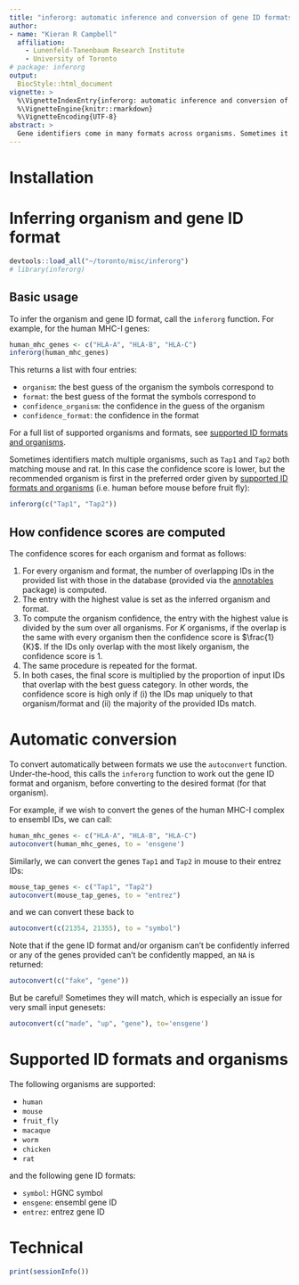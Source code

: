 ```yaml
---
title: "inferorg: automatic inference and conversion of gene ID formats across organisms"
author: 
- name: "Kieran R Campbell"
  affiliation:
    - Lunenfeld-Tanenbaum Research Institute
    - University of Toronto
# package: inferorg
output: 
  BiocStyle::html_document
vignette: >
  %\VignetteIndexEntry{inferorg: automatic inference and conversion of gene ID formats across organisms}
  %\VignetteEngine{knitr::rmarkdown}
  %\VignetteEncoding{UTF-8}  
abstract: >
  Gene identifiers come in many formats across organisms. Sometimes it is advantageous to infer the organism or format a particular set of IDs correspond to, or indeed convert to a different format without asking the user what format they are currently in. The `inferorg` package aims to provide this functionality but providing a "best guess" of the organism and gene ID format given a particular set. 
---
```


# Installation


# Inferring organism and gene ID format

```r
devtools::load_all("~/toronto/misc/inferorg")
# library(inferorg)
```


## Basic usage

To infer the organism and gene ID format, call the `inferorg` function. For example, for the human MHC-I genes:

```r
human_mhc_genes <- c("HLA-A", "HLA-B", "HLA-C")
inferorg(human_mhc_genes)
```

This returns a list with four entries:

* `organism`: the best guess of the organism the symbols correspond to
* `format`: the best guess of the format the symbols correspond to
* `confidence_organism`: the confidence in the guess of the organism
* `confidence_format`: the confidence in the format

For a full list of supported organisms and formats, see [supported ID formats and organisms](#supported).

Sometimes identifiers match multiple organisms, such as `Tap1` and `Tap2` both matching mouse and rat. In this case the confidence score is lower, but the recommended organism is first in the preferred order given by [supported ID formats and organisms](#supported) (i.e. human before mouse before fruit fly):

```r
inferorg(c("Tap1", "Tap2"))
```


## How confidence scores are computed

The confidence scores for each organism and format as follows:

1. For every organism and format, the number of overlapping IDs in the provided list with those in the database (provided via the [annotables](https://github.com/stephenturner/annotables) package) is computed.
2. The entry with the highest value is set as the inferred organism and format.
3. To compute the organism confidence, the entry with the highest value is divided by the sum over all organisms. For $K$ organisms, if the overlap is the same with every organism then the confidence score is $\frac{1}{K}$. If the IDs only overlap with the most likely organism, the confidence score is $1$.
4. The same procedure is repeated for the format.
5. In both cases, the final score is multiplied by the proportion of input IDs that overlap with the best guess category. In other words, the confidence score is high only if (i) the IDs map uniquely to that organism/format and (ii) the majority of the provided IDs match.

# Automatic conversion

To convert automatically between formats we use the `autoconvert` function. Under-the-hood, this calls the `inferorg` function to work out the gene ID format and organism, before converting to the desired format (for that organism).

For example, if we wish to convert the genes of the human MHC-I complex to ensembl IDs, we can call:

```r
human_mhc_genes <- c("HLA-A", "HLA-B", "HLA-C")
autoconvert(human_mhc_genes, to = 'ensgene')
```

Similarly, we can convert the genes `Tap1` and `Tap2` in mouse to their entrez IDs:

```r
mouse_tap_genes <- c("Tap1", "Tap2")
autoconvert(mouse_tap_genes, to = "entrez")
```

and we can convert these back to 

```r

autoconvert(c(21354, 21355), to = "symbol")
```

Note that if the gene ID format and/or organism can't be confidently inferred or any of the genes provided can't be confidently mapped, an `NA` is returned:

```r
autoconvert(c("fake", "gene"))
```

But be careful! Sometimes they will match, which is especially an issue for very small input genesets:

```r
autoconvert(c("made", "up", "gene"), to='ensgene')
```


# Supported ID formats and organisms {#supported}

The following organisms are supported:

* `human`
* `mouse`
* `fruit_fly`
* `macaque`
* `worm`
* `chicken`
* `rat`

and the following gene ID formats:

* `symbol`: HGNC symbol
* `ensgene`: ensembl gene ID
* `entrez`: entrez gene ID

# Technical

```r
print(sessionInfo())
```


